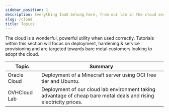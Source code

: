 ```yaml
---
sidebar_position: 1
description: Everything IaaS belong here, from our lab in the cloud series to deploying a Minecraft server in Oracle's free tier.
slug: /cloud
title: Topics
---
```


The cloud is a wonderful, powerful utility when used correctly. Tutorials within this section will focus on deployment, hardening & service provisioning and are targeted towards bare metal customers looking to adopt the cloud.

Topic | Summary
------------ | ------- 
Oracle Cloud | Deployment of a Minecraft server using OCI free tier and Ubuntu.
OVHCloud Lab | Deployment of our cloud lab environment taking advantage of cheap bare metal deals and rising electricity prices.
